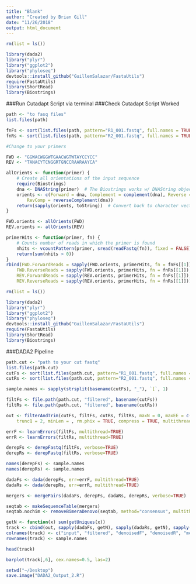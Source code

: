```yaml
---
title: "Blank"
author: "Created by Brian Gill"
date: "11/26/2018"
output: html_document
---
```


```r

rm(list = ls())

library(dada2)
library("plyr")
library("ggplot2")
library("phyloseq")
devtools::install_github("GuillemSalazar/FastaUtils")
require(FastaUtils)
library(ShortRead)
library(Biostrings)
```
###Run Cutadapt Script via terminal
###Check Cutadapt Script Worked

```r

path <- "to fasq files"
list.files(path)

fnFs <- sort(list.files(path, pattern="R1_001.fastq", full.names = TRUE))
fnRs <- sort(list.files(path, pattern="R2_001.fastq", full.names = TRUE))

#Change to your primers

FWD <- "GGWACWGGWTGAACWGTWTAYCCYCC"
REV <- "TANACYTCNGGRTGNCCRAARAAYCA"

allOrients <- function(primer) {
    # Create all orientations of the input sequence
    require(Biostrings)
    dna <- DNAString(primer)  # The Biostrings works w/ DNAString objects rather than character vectors
    orients <- c(Forward = dna, Complement = complement(dna), Reverse = reverse(dna), 
        RevComp = reverseComplement(dna))
    return(sapply(orients, toString))  # Convert back to character vector
}

FWD.orients <- allOrients(FWD)
REV.orients <- allOrients(REV)

primerHits <- function(primer, fn) {
    # Counts number of reads in which the primer is found
    nhits <- vcountPattern(primer, sread(readFastq(fn)), fixed = FALSE)
    return(sum(nhits > 0))
}
rbind(FWD.ForwardReads = sapply(FWD.orients, primerHits, fn = fnFs[[1]]), 
    FWD.ReverseReads = sapply(FWD.orients, primerHits, fn = fnRs[[1]]), 
    REV.ForwardReads = sapply(REV.orients, primerHits, fn = fnFs[[1]]), 
    REV.ReverseReads = sapply(REV.orients, primerHits, fn = fnRs[[1]]))
```

```r

rm(list = ls())

library(dada2)
library("plyr")
library("ggplot2")
library("phyloseq")
devtools::install_github("GuillemSalazar/FastaUtils")
require(FastaUtils)
library(ShortRead)
library(Biostrings)
```

###DADA2 Pipeline

```r
path.cut <- "path to your cut fastq"
list.files(path.cut)
cutFs <- sort(list.files(path.cut, pattern="R1_001.fastq", full.names = TRUE))
cutRs <- sort(list.files(path.cut, pattern="R2_001.fastq", full.names = TRUE))

sample.names <- sapply(strsplit(basename(cutFs), "_"), `[`, 1)

filtFs <- file.path(path.cut, "filtered", basename(cutFs))
filtRs <- file.path(path.cut, "filtered", basename(cutRs))

out <- filterAndTrim(cutFs, filtFs, cutRs, filtRs, maxN = 0, maxEE = c(2, 2), 
    truncQ = 2, minLen = , rm.phix = TRUE, compress = TRUE, multithread = TRUE)

errF <- learnErrors(filtFs, multithread=TRUE)
errR <- learnErrors(filtRs, multithread=TRUE)

derepFs <- derepFastq(filtFs, verbose=TRUE)
derepRs <- derepFastq(filtRs, verbose=TRUE)

names(derepFs) <- sample.names
names(derepRs) <- sample.names

dadaFs <- dada(derepFs, err=errF, multithread=TRUE)
dadaRs <- dada(derepRs, err=errR, multithread=TRUE)

mergers <- mergePairs(dadaFs, derepFs, dadaRs, derepRs, verbose=TRUE)

seqtab <- makeSequenceTable(mergers)
seqtab.nochim <- removeBimeraDenovo(seqtab, method="consensus", multithread=TRUE, verbose=TRUE)

getN <- function(x) sum(getUniques(x))
track <- cbind(out, sapply(dadaFs, getN), sapply(dadaRs, getN), sapply(mergers, getN), rowSums(seqtab.nochim))
colnames(track) <- c("input", "filtered", "denoisedF", "denoisedR", "merged", "nonchim")
rownames(track) <- sample.names

head(track)

barplot(track[,6], cex.names=0.5, las=2)

setwd("~/Desktop")
save.image("DADA2_Output_2.R")
```




